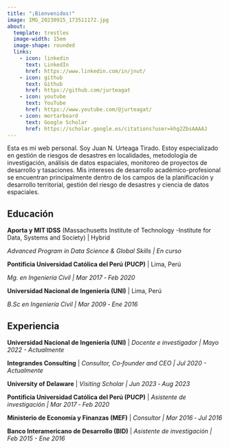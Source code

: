 ```yaml
---
title: "¡Bienvenidos!"
image: IMG_20230915_173511172.jpg
about:
  template: trestles
  image-width: 15em
  image-shape: rounded
  links:
    - icon: linkedin
      text: LinkedIn
      href: https://www.linkedin.com/in/jnut/
    - icon: github
      text: Github
      href: https://github.com/jurteagat
    - icon: youtube
      text: YouTube
      href: https://www.youtube.com/@jurteagat/
    - icon: mortarboard
      text: Google Scholar
      href: https://scholar.google.es/citations?user=khg2ZbsAAAAJ
---
```


Esta es mi web personal. Soy Juan N. Urteaga Tirado. Estoy especializado en gestión de riesgos de desastres en localidades, metodología de investigación, análisis de datos espaciales, monitoreo de proyectos de desarrollo y tasaciones. Mis intereses de desarrollo académico-profesional se encuentran principalmente dentro de los campos de la planificación y desarrollo territorial, gestión del riesgo de desastres y ciencia de datos espaciales.

## Educación

**Aporta y MIT IDSS** (Massachusetts Institute of Technology -Institute for Data, Systems and Society) \| Hybrid

*Advanced Program in Data Science & Global Skills \| En curso*

**Pontificia Universidad Católica del Perú (PUCP)** \| Lima, Perú

*Mg. en Ingeniería Civil \| Mar 2017 ‑ Feb 2020*

**Universidad Nacional de Ingeniería (UNI)** \| Lima, Perú

*B.Sc en Ingeniería Civil \| Mar 2009 ‑ Ene 2016*

## Experiencia

**Universidad Nacional de Ingeniería (UNI)** \| *Docente e investigador \| Mayo 2022 - Actualmente*

**Integrandes Consulting** \| *Consultor, Co‑founder and CEO \| Jul 2020 - Actualmente*

**University of Delaware** \| *Visiting Scholar \| Jun 2023 ‑ Aug 2023*

**Pontificia Universidad Católica del Perú (PUCP)** \| *Asistente de investigación \| Mar 2017 ‑ Feb 2020*

**Ministerio de Economía y Finanzas (MEF)** \| *Consultor \| Mar 2016 ‑ Jul 2016*

**Banco Interamericano de Desarrollo (BID)** \| *Asistente de investigación \| Feb 2015 - Ene 2016*
